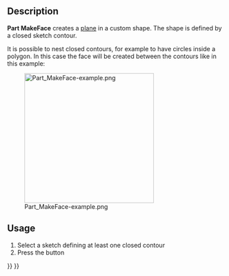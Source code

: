 <languages/>

{{Docnav
|[[Part_Chamfer|Chamfer]]
|[[Part_RuledSurface|RuledSurface]]
|[[Part_Workbench|Part]]
|IconL=Part_Chamfer.svg
|IconR=Part_RuledSurface.svg
|IconC=Workbench_Part.svg
}}

{{GuiCommand
|Name=Part MakeFace‏‎
|MenuLocation=Part → Make face from wires
|Workbenches=[[Part_Workbench|Part]]
|Version=0.19
|SeeAlso=[[Part_RuledSurface|Part RuledSurface]]
}}

==Description==

'''Part MakeFace'''‏‎ creates a [[Part_Plane|plane]] in a custom shape. The shape is defined by a closed sketch contour.

It is possible to nest closed contours, for example to have circles inside a polygon. In this case the face will be created between the contours like in this example:

[[Image:Part_MakeFace-example.png|300px]]

{{Caption|Example of a face created from a nested set of contours.}}

==Usage==

# Select a sketch defining at least one closed contour
# Press the {{Button|[[Image:Part_MakeFace.svg|16px]] [[Part_MakeFace|Make face from wires]]}} button


{{Docnav
|[[Part_Chamfer|Chamfer]]
|[[Part_RuledSurface|RuledSurface]]]
|[[Part_Workbench|Part]]
|IconL=Part_Chamfer.svg
|IconR=Part_RuledSurface.svg
|IconC=Workbench_Part.svg
}}

{{Part Tools navi{{#translation:}}}}
{{Userdocnavi{{#translation:}}}}